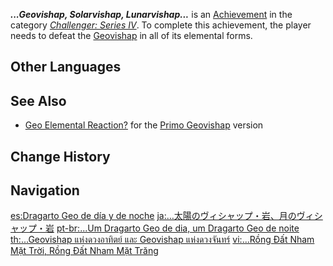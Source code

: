 {{Achievement Infobox
|id           = 82091
|order id     = 2091
|category     = Challenger: Series IV
|description  = Defeat the [[Geovishap]] in all of its elemental forms.
|requirements = 
|primogems    = 5
|tracking     = 
|topic        = Geovishap
}}
'''''...Geovishap, Solarvishap, Lunarvishap...''''' is an [[Achievement]] in the category ''[[Challenger: Series IV]]''. To complete this achievement, the player needs to defeat the [[Geovishap]] in all of its elemental forms.
<!--
==Trivia==

==Video Guides==
{{EVT
|video1   = 
|caption1 = 
}}
-->
==Other Languages==
{{Other Languages
|en       = ...Geovishap, Solarvishap, Lunarvishap...
|zhs      = …太阳岩龙蜥、月亮岩龙蜥
|zhs_rm   = ...Tàiyáng Yán Lóngxī, Yuèliàng Yán Lóngxī
|zht      = …太陽岩龍蜥、月亮岩龍蜥
|zht_rm   = ...Tàiyáng Yán Lóngxī, Yuèliàng Yán Lóngxī
|zh_tl    = ...Sun {{Lex|Geo|zh}}{{Lex|vishap|zh}}, Moon {{Lex|Geo|zh}}{{Lex|vishap|zh}}
|ja       = …太陽のヴィシャップ・岩、月のヴィシャップ・岩
|ja_rm    = ...Taiyou no Vishappu - Iwa, Tsuki no Vishappu - Iwa
|ja_tl    = ...{{Lex|Geo|ja}}<nowiki />vishap of the Sun, {{Lex|Geo|ja}}<nowiki />vishap of the Moon
|ko       = …태양<->의 바위 용 도마뱀, 달<->의 바위 용 도마뱀
|ko_tl    = ...{{Lex|Geo|ko}}{{Lex|vishap|ko}} of the Sun, {{Lex|Geo|ko}}{{Lex|vishap|ko}} of the Moon
|es       = Dragarto Geo de día y de noche
|es_tl    = Geo{{Lex|vishap|es}} of Day and Night
|fr       = Géosaure de jour, Géosaure de nuit
|fr_tl    = {{Lex|Geovishap|fr}} by Day, {{Lex|Geovishap|fr}} by Night
|ru       = Во тьме ночной, при свете дня - я геовишап
|ru_tl    = In the Dark of the Night, by the Light of the Day &mdash; I Am a Geovishap
|th       = ...Geovishap แห่งดวงอาทิตย์ และ Geovishap แห่งดวงจันทร์
|th_rm    = ...Geovishap haeng Duang-a-thit lae Geovishap haeng Duang-chan
|th_tl    = ...Geovishap of the Sun and Geovishap of the Moon
|vi       = ...Rồng Đất Nham Mặt Trời, Rồng Đất Nham Mặt Trăng
|vi_tl    = ...Solar Geovishap, Lunar Geovishap
|de       = Eine Geo-Drachenechse bei Tag, eine Geo-Drachenechse bei Nacht&nbsp;...
|de_tl    = A Geo {{Lex|Vishap|de}} by Day, a Geo {{Lex|Vishap|de}} by Night...
|id       = Geovishap Matahari, Geovishap Bulan
|id_tl    = Sun Geovishap, Moon Geovishap
|pt       = ...Um Dragarto Geo de dia, um Dragarto Geo de noite
|pt_tl    = <!--Geo{{Lex|vishap|pt}}-->
|tr       = Toprak Ejderi, Güneş Ejderi, Ay Ejderi...
|tr_tl    = {{Lex|Geo|tr}} {{Lex|Vishap|tr}}, Sun {{Lex|Vishap|tr}}, Moon {{Lex|Vishap|tr}}...
|it       = ...Geosauro, Solesauro, Lunasauro...
|it_tl    = ...{{Lex|Geovishap|it}}, Sun{{Lex|vishap (suffix)|it}}, Moon{{Lex|vishap (suffix)|it}}...
}}

==See Also==
* [[Geo Elemental Reaction?]] for the [[Primo Geovishap]] version

==Change History==
{{Change History|2.0}}
<!--
==References==
{{Reflist}}
-->
==Navigation==
{{Achievement Navbox|Challenger: Series IV}}

[[es:Dragarto Geo de día y de noche]]
[[ja:…太陽のヴィシャップ・岩、月のヴィシャップ・岩]]
[[pt-br:...Um Dragarto Geo de dia, um Dragarto Geo de noite]]
[[th:...Geovishap แห่งดวงอาทิตย์ และ Geovishap แห่งดวงจันทร์]]
[[vi:...Rồng Đất Nham Mặt Trời, Rồng Đất Nham Mặt Trăng]]